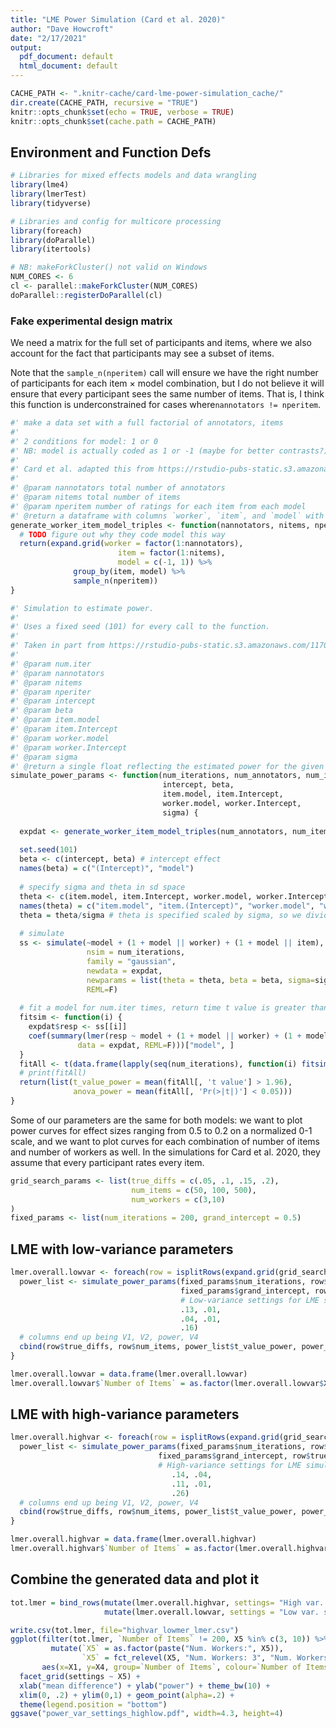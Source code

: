 ```yaml
---
title: "LME Power Simulation (Card et al. 2020)"
author: "Dave Howcroft"
date: "2/17/2021"
output:
  pdf_document: default
  html_document: default
---
```


```r
CACHE_PATH <- ".knitr-cache/card-lme-power-simulation_cache/"
dir.create(CACHE_PATH, recursive = "TRUE")
knitr::opts_chunk$set(echo = TRUE, verbose = TRUE)
knitr::opts_chunk$set(cache.path = CACHE_PATH)
```

## Environment and Function Defs

```r
# Libraries for mixed effects models and data wrangling
library(lme4)
library(lmerTest)
library(tidyverse)

# Libraries and config for multicore processing
library(foreach)
library(doParallel)
library(itertools)

# NB: makeForkCluster() not valid on Windows
NUM_CORES <- 6
cl <- parallel::makeForkCluster(NUM_CORES)
doParallel::registerDoParallel(cl)
```


### Fake experimental design matrix

We need a matrix for the full set of participants and items,
where we also account for the fact that participants may see a subset of items.

Note that the `sample_n(nperitem)` call will ensure we have the right number of participants for each item $\times$ model combination,
but I do not believe it will ensure that every participant sees the same number of items.
That is, I think this function is underconstrained for cases where`nannotators != nperitem`.
```r
#' make a data set with a full factorial of annotators, items
#' 
#' 2 conditions for model: 1 or 0
#' NB: model is actually coded as 1 or -1 (maybe for better contrasts?)
#'
#' Card et al. adapted this from https://rstudio-pubs-static.s3.amazonaws.com/11703_21d1c073558845e1b56ec921c6e0931e.html
#'
#' @param nannotators total number of annotators
#' @param nitems total number of items
#' @param nperitem number of ratings for each item from each model
#' @return a dataframe with columns `worker`, `item`, and `model` with `nperitem` workers for each combination of `item` and `model`
generate_worker_item_model_triples <- function(nannotators, nitems, nperitem) {
  # TODO figure out why they code model this way
  return(expand.grid(worker = factor(1:nannotators),
                        item = factor(1:nitems),
                        model = c(-1, 1)) %>%
              group_by(item, model) %>%
              sample_n(nperitem))
}
```

```r
#' Simulation to estimate power.
#' 
#' Uses a fixed seed (101) for every call to the function.
#'
#' Taken in part from https://rstudio-pubs-static.s3.amazonaws.com/11703_21d1c073558845e1b56ec921c6e0931e.html
#'
#' @param num.iter
#' @param nannotators
#' @param nitems
#' @param nperiter
#' @param intercept
#' @param beta
#' @param item.model
#' @param item.Intercept
#' @param worker.model
#' @param worker.Intercept
#' @param sigma
#' @return a single float reflecting the estimated power for the given parameters
simulate_power_params <- function(num_iterations, num_annotators, num_items, num_annotators_per_item_x_model, 
                                  intercept, beta,
                                  item.model, item.Intercept, 
                                  worker.model, worker.Intercept, 
                                  sigma) {
  
  expdat <- generate_worker_item_model_triples(num_annotators, num_items, num_annotators_per_item_x_model)
  
  set.seed(101)
  beta <- c(intercept, beta) # intercept effect
  names(beta) = c("(Intercept)", "model")
  
  # specify sigma and theta in sd space
  theta <- c(item.model, item.Intercept, worker.model, worker.Intercept) #item.model, item.Intercept, worker.model, worker.Intercept
  names(theta) = c("item.model", "item.(Intercept)", "worker.model", "worker.(Intercept)")
  theta = theta/sigma # theta is specified scaled by sigma, so we divide to get it in the right space
  
  # simulate 
  ss <- simulate(~model + (1 + model || worker) + (1 + model || item),
                 nsim = num_iterations,
                 family = "gaussian", 
                 newdata = expdat,
                 newparams = list(theta = theta, beta = beta, sigma=sigma),
                 REML=F)
  
  # fit a model for num.iter times, return time t value is greater than 1.96
  fitsim <- function(i) {
    expdat$resp <- ss[[i]]
    coef(summary(lmer(resp ~ model + (1 + model || worker) + (1 + model || item),
               data = expdat, REML=F)))["model", ]
  }
  fitAll <- t(data.frame(lapply(seq(num_iterations), function(i) fitsim(i))))
  # print(fitAll)
  return(list(t_value_power = mean(fitAll[, 't value'] > 1.96), 
              anova_power = mean(fitAll[, 'Pr(>|t|)'] < 0.05)))
}
```

Some of our parameters are the same for both models: 
we want to plot power curves for effect sizes ranging from 0.5 to 0.2 on a normalized 0-1 scale, and
we want to plot curves for each combination of number of items and number of workers as well.
In the simulations for Card et al. 2020, they assume that every participant rates every item.

```r
grid_search_params <- list(true_diffs = c(.05, .1, .15, .2),
                           num_items = c(50, 100, 500),
                           num_workers = c(3,10)
)
fixed_params <- list(num_iterations = 200, grand_intercept = 0.5)
```

## LME with low-variance parameters

```r
lmer.overall.lowvar <- foreach(row = isplitRows(expand.grid(grid_search_params), chunkSize=1), .combine=rbind) %dopar% {
  power_list <- simulate_power_params(fixed_params$num_iterations, row$num_workers, row$num_items, row$num_workers, 
                                      fixed_params$grand_intercept, row$true_diffs, 
                                      # Low-variance settings for LME simulations
                                      .13, .01, 
                                      .04, .01, 
                                      .16)
  # columns end up being V1, V2, power, V4
  cbind(row$true_diffs, row$num_items, power_list$t_value_power, power_list$anova_power, row$num_workers)
}
```
```r
lmer.overall.lowvar = data.frame(lmer.overall.lowvar)
lmer.overall.lowvar$`Number of Items` = as.factor(lmer.overall.lowvar$X2)
```

## LME with high-variance parameters

```r
lmer.overall.highvar <- foreach(row = isplitRows(expand.grid(grid_search_params), chunkSize=1), .combine=rbind) %dopar% {
  power_list <- simulate_power_params(fixed_params$num_iterations, row$num_workers, row$num_items, row$num_workers, 
                                 fixed_params$grand_intercept, row$true_diffs, 
                                 # High-variance settings for LME simulations
                                    .14, .04, 
                                    .11, .01, 
                                    .26)
  # columns end up being V1, V2, power, V4
  cbind(row$true_diffs, row$num_items, power_list$t_value_power, power_list$anova_power, row$num_workers)
}

lmer.overall.highvar = data.frame(lmer.overall.highvar)
lmer.overall.highvar$`Number of Items` = as.factor(lmer.overall.highvar$X2)
```

## Combine the generated data and plot it

```r
tot.lmer = bind_rows(mutate(lmer.overall.highvar, settings= "High var. settings"), 
                     mutate(lmer.overall.lowvar, settings = "Low var. settings"))

write.csv(tot.lmer, file="highvar_lowmer_lmer.csv")
ggplot(filter(tot.lmer, `Number of Items` != 200, X5 %in% c(3, 10)) %>%
         mutate(`X5` = as.factor(paste("Num. Workers:", X5)),
                `X5` = fct_relevel(X5, "Num. Workers: 3", "Num. Workers: 10")), 
       aes(x=X1, y=X4, group=`Number of Items`, colour=`Number of Items`)) + geom_line() + 
  facet_grid(settings ~ X5) +
  xlab("mean difference") + ylab("power") + theme_bw(10) + 
  xlim(0, .2) + ylim(0,1) + geom_point(alpha=.2) +
  theme(legend.position = "bottom")
ggsave("power_var_settings_highlow.pdf", width=4.3, height=4)
```

